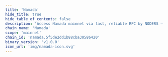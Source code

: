 ```yaml
---
title: 'Namada'
hide_title: true
hide_table_of_contents: false
description: 'Access Namada mainnet via fast, reliable RPC by NODERS — no limits, Omnichain-ready, and built for scalable Web3'
chain_name: 'Namada'
scope: 'mainnet'
chain_id: 'namada.5f5de2dd1b88cba30586420'
binary_version: 'v1.0.0'
icon_url: 'img/namada-icon.svg'
---
```



<ChainLayout>
  <ChainHero
    name="Namada"
    iconUrl="img/namada-icon.svg"
    bgColor="#feff00"
    scope="mainnet"
    chainId="namada.5f5de2dd1b88cba30586420"
    nodeVersion="v1.0.0"
    token="NAM"
    stakeUrl="https://namadillo.noders.services/staking/bonding/increment"
    restakeUrl=""
    websiteUrl="https://namada.net/"
    githubUrl="https://github.com/anoma/namada"
    xUrl="https://twitter.com/namada"
    discordUrl="https://discord.com/invite/namada"
  />

  <ProductLinks
    appUrl="https://namadahub.org"
    appImageUrl="img/products/namada-app.png"
    explorerUrl=""
    explorerImageUrl="img/products/namada-exp.png"
    faucetUrl=""
  />

  <ToolsGrid
    chainName="namada"
    scope="mainnet"
    showInstall={true}
    showUpgrade={false}
    showGenesis={false}
    showCli={true}
    showEndpoints={true}
    showStateSync={false}
    showSnapshot={false}
    showLivePeers={false}
    showSeed={false}
    showAddressBook={false}
    showExplorersList={false}
    showPublicEndpoints={false}
    showUsefulTools={false}
    showUpgradeWatcher={false}
  />

</ChainLayout>
